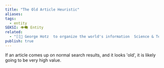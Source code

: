 ```yaml
---
title: "The Old Article Heuristic"
aliases: 
tags:
  - entity
SEKSI: 👁️‍🗨️ Entity
related:
  - "[[📰 George Hotz  to organize the world's information  Science & Technology]]"
publish: true
---
```



If an article comes up on normal search results, and it looks 'old', it is likely going to be very high value.
